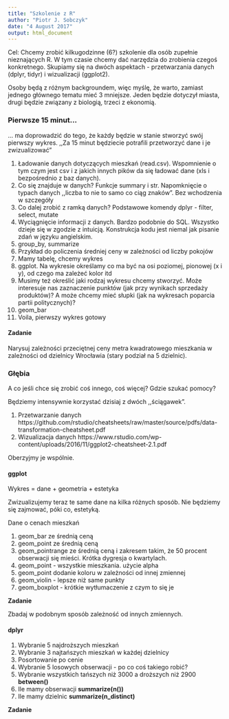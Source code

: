```yaml
---
title: "Szkolenie z R"
author: "Piotr J. Sobczyk"
date: "4 August 2017"
output: html_document
---
```


Cel: Chcemy zrobić kilkugodzinne (6?) szkolenie dla osób zupełnie 
nieznających R. W tym czasie chcemy dać narzędzia do zrobienia czegoś konkretnego.
Skupiamy się na dwóch aspektach - przetwarzania danych (dplyr, tidyr) i
wizualizacji (ggplot2).

Osoby będą z różnym backgroundem, więc myślę, że warto, zamiast jednego
głównego tematu mieć 3 mniejsze. Jeden będzie dotyczył miasta, drugi będzie
związany z biologią, trzeci z ekonomią.

### Pierwsze 15 minut...

... ma doprowadzić do tego, że każdy będzie w stanie stworzyć swój pierwszy wykres.
,,Za 15 minut będziecie potrafili przetworzyć dane i je zwizualizować"

1. Ładowanie danych dotyczących mieszkań (read.csv). Wspomnienie o tym czym jest csv
i z jakich innych pików da się ładować dane (xls i bezpośrednio z baz danych).
2. Co się znajduje w danych? Funkcje summary i str. Napomknięcie o typach danych
,,liczba to nie to samo co ciąg znaków". Bez wchodzenia w szczegóły
3. Co dalej zrobić z ramką danych? Podstawowe komendy dplyr - filter, select, mutate
4. Wyciągnięcie informacji z danych. Bardzo podobnie do SQL. Wszystko dzieje się
 w zgodzie z intuicją. Konstrukcja kodu jest niemal jak pisanie zdań w języku angielskim.
 5. group_by, summarize
 6. Przykład do policzenia średniej ceny w zależności od liczby pokojów
 7. Mamy tabelę, chcemy wykres
 8. ggplot. Na wykresie określamy co ma być na osi poziomej, pionowej (x i y),
 od czego ma zależeć kolor itd
 9. Musimy też określić jaki rodzaj wykresu chcemy stworzyć. Może interesuje nas 
 zaznaczenie punktów (jak przy wynikach sprzedaży produktów)? 
 A może chcemy mieć słupki (jak na wykresach poparcia partii politycznych)?
 10. geom_bar
 11. Voila, pierwszy wykres gotowy
 
#### Zadanie
 
Narysuj zależności przeciętnej ceny metra kwadratowego mieszkania w zależności
od dzielnicy Wrocławia (stary podział na 5 dzielnic).
 
### Głębia

A co jeśli chce się zrobić coś innego, coś więcej? Gdzie szukać pomocy?

Będziemy intensywnie korzystać dzisiaj z dwóch ,,ściągawek".

1. Przetwarzanie danych https://github.com/rstudio/cheatsheets/raw/master/source/pdfs/data-transformation-cheatsheet.pdf
2. Wizualizacja danych https://www.rstudio.com/wp-content/uploads/2016/11/ggplot2-cheatsheet-2.1.pdf

Oberzyjmy je wspólnie.

#### ggplot

Wykres = dane + geometria + estetyka

Zwizualizujemy teraz te same dane na kilka różnych sposób. 
Nie będziemy się zajmować, póki co, estetyką.

Dane o cenach mieszkań

1. geom_bar ze średnią ceną
2. geom_point ze średnią ceną
3. geom_pointrange ze średnią ceną i zakresem takim, że 50 procent obserwacji się mieści.
Krótka dygresja o kwartylach.
4. geom_point - wszystkie mieszkania. użycie alpha
5. geom_point dodanie koloru w zależności od innej zmiennej
6. geom_violin - lepsze niż same punkty
7. geom_boxplot - krótkie wytłumaczenie z czym to się je

**Zadanie**

Zbadaj w podobnym sposób zależność od innych zmiennych.

#### dplyr

1. Wybranie 5 najdroższych mieszkań
2. Wybranie 3 najtańszych mieszkań w każdej dzielnicy
3. Posortowanie po cenie
4. Wybranie 5 losowych obserwacji - po co coś takiego robić?
5. Wybranie wszystkich tańszych niż 3000 a droższych niż 2900 **between()**
6. Ile mamy obserwacji **summarize(n())**
7. Ile mamy dzielnic **summarize(n_distinct)**

**Zadanie**
